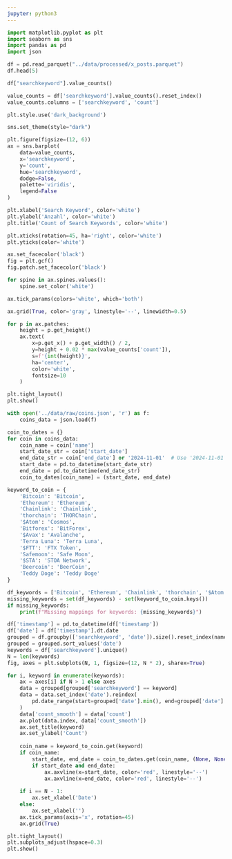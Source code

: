 ```yaml
---
jupyter: python3
---
```


```python
import matplotlib.pyplot as plt
import seaborn as sns
import pandas as pd
import json

```

```python
df = pd.read_parquet("../data/processed/x_posts.parquet")
df.head(5)
```

```python
df["searchkeyword"].value_counts()
```

```python
value_counts = df['searchkeyword'].value_counts().reset_index()
value_counts.columns = ['searchkeyword', 'count']

plt.style.use('dark_background')

sns.set_theme(style="dark")

plt.figure(figsize=(12, 6))
ax = sns.barplot(
    data=value_counts,
    x='searchkeyword',
    y='count',
    hue='searchkeyword',
    dodge=False,
    palette='viridis',
    legend=False
)

plt.xlabel('Search Keyword', color='white')
plt.ylabel('Anzahl', color='white')
plt.title('Count of Search Keywords', color='white')

plt.xticks(rotation=45, ha='right', color='white')
plt.yticks(color='white')

ax.set_facecolor('black')
fig = plt.gcf()
fig.patch.set_facecolor('black')

for spine in ax.spines.values():
    spine.set_color('white')

ax.tick_params(colors='white', which='both')

ax.grid(True, color='gray', linestyle='--', linewidth=0.5)

for p in ax.patches:
    height = p.get_height()
    ax.text(
        x=p.get_x() + p.get_width() / 2,
        y=height + 0.02 * max(value_counts['count']),
        s=f'{int(height)}',
        ha='center',
        color='white',
        fontsize=10
    )

plt.tight_layout()
plt.show()
```

```python
with open('../data/raw/coins.json', 'r') as f:
    coins_data = json.load(f)

coin_to_dates = {}
for coin in coins_data:
    coin_name = coin['name']
    start_date_str = coin['start_date']
    end_date_str = coin['end_date'] or '2024-11-01'  # Use '2024-11-01' if end_date is null
    start_date = pd.to_datetime(start_date_str)
    end_date = pd.to_datetime(end_date_str)
    coin_to_dates[coin_name] = (start_date, end_date)

keyword_to_coin = {
    'Bitcoin': 'Bitcoin',
    'Ethereum': 'Ethereum',
    'Chainlink': 'Chainlink',
    'thorchain': 'THORChain',
    '$Atom': 'Cosmos',
    'Bitforex': 'BitForex',
    '$Avax': 'Avalanche',
    'Terra Luna': 'Terra Luna',
    '$FTT': 'FTX Token',
    'Safemoon': 'Safe Moon',
    '$STA': 'STOA Network',
    'Beercoin': 'BeerCoin',
    'Teddy Doge': 'Teddy Doge'
}

df_keywords = ['Bitcoin', 'Ethereum', 'Chainlink', 'thorchain', '$Atom', 'Bitforex', '$Avax', 'Terra Luna', '$FTT', 'Safemoon', '$STA', 'Beercoin', 'Teddy Doge']
missing_keywords = set(df_keywords) - set(keyword_to_coin.keys())
if missing_keywords:
    print(f"Missing mappings for keywords: {missing_keywords}")

df['timestamp'] = pd.to_datetime(df['timestamp'])
df['date'] = df['timestamp'].dt.date
grouped = df.groupby(['searchkeyword', 'date']).size().reset_index(name='count')
grouped = grouped.sort_values('date')
keywords = df['searchkeyword'].unique()
N = len(keywords)
fig, axes = plt.subplots(N, 1, figsize=(12, N * 2), sharex=True)

for i, keyword in enumerate(keywords):
    ax = axes[i] if N > 1 else axes
    data = grouped[grouped['searchkeyword'] == keyword]
    data = data.set_index('date').reindex(
        pd.date_range(start=grouped['date'].min(), end=grouped['date'].max()), fill_value=0
    )
    data['count_smooth'] = data['count']
    ax.plot(data.index, data['count_smooth'])
    ax.set_title(keyword)
    ax.set_ylabel('Count')
    
    coin_name = keyword_to_coin.get(keyword)
    if coin_name:
        start_date, end_date = coin_to_dates.get(coin_name, (None, None))
        if start_date and end_date:
            ax.axvline(x=start_date, color='red', linestyle='--')
            ax.axvline(x=end_date, color='red', linestyle='--')
    
    if i == N - 1:
        ax.set_xlabel('Date')
    else:
        ax.set_xlabel('')
    ax.tick_params(axis='x', rotation=45)
    ax.grid(True)

plt.tight_layout()
plt.subplots_adjust(hspace=0.3)
plt.show()
```


